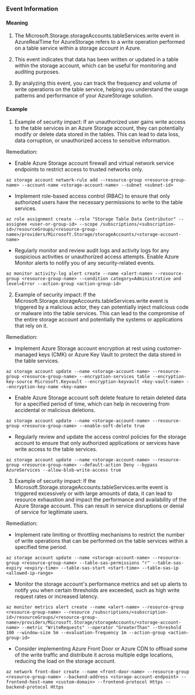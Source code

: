 
### Event Information

#### Meaning

1. The Microsoft.Storage.storageAccounts.tableServices.write event in AzureRealTime for AzureStorage refers to a write operation performed on a table service within a storage account in Azure.

2. This event indicates that data has been written or updated in a table within the storage account, which can be useful for monitoring and auditing purposes.

3. By analyzing this event, you can track the frequency and volume of write operations on the table service, helping you understand the usage patterns and performance of your AzureStorage solution.

#### Example

1. Example of security impact: If an unauthorized user gains write access to the table services in an Azure Storage account, they can potentially modify or delete data stored in the tables. This can lead to data loss, data corruption, or unauthorized access to sensitive information.

Remediation:
- Enable Azure Storage account firewall and virtual network service endpoints to restrict access to trusted networks only.
```
az storage account network-rule add --resource-group <resource-group-name> --account-name <storage-account-name> --subnet <subnet-id>
```
- Implement role-based access control (RBAC) to ensure that only authorized users have the necessary permissions to write to the table services.
```
az role assignment create --role "Storage Table Data Contributor" --assignee <user-or-group-id> --scope /subscriptions/<subscription-id>/resourceGroups/<resource-group-name>/providers/Microsoft.Storage/storageAccounts/<storage-account-name>
```
- Regularly monitor and review audit logs and activity logs for any suspicious activities or unauthorized access attempts. Enable Azure Monitor alerts to notify you of any security-related events.
```
az monitor activity-log alert create --name <alert-name> --resource-group <resource-group-name> --condition category=Administrative and level=Error --action-group <action-group-id>
```

2. Example of security impact: If the Microsoft.Storage.storageAccounts.tableServices.write event is triggered by a malicious actor, they can potentially inject malicious code or malware into the table services. This can lead to the compromise of the entire storage account and potentially the systems or applications that rely on it.

Remediation:
- Implement Azure Storage account encryption at rest using customer-managed keys (CMK) or Azure Key Vault to protect the data stored in the table services.
```
az storage account update --name <storage-account-name> --resource-group <resource-group-name> --encryption-services table --encryption-key-source Microsoft.Keyvault --encryption-keyvault <key-vault-name> --encryption-key-name <key-name>
```
- Enable Azure Storage account soft delete feature to retain deleted data for a specified period of time, which can help in recovering from accidental or malicious deletions.
```
az storage account update --name <storage-account-name> --resource-group <resource-group-name> --enable-soft-delete true
```
- Regularly review and update the access control policies for the storage account to ensure that only authorized applications or services have write access to the table services.
```
az storage account update --name <storage-account-name> --resource-group <resource-group-name> --default-action Deny --bypass AzureServices --allow-blob-write-access true
```

3. Example of security impact: If the Microsoft.Storage.storageAccounts.tableServices.write event is triggered excessively or with large amounts of data, it can lead to resource exhaustion and impact the performance and availability of the Azure Storage account. This can result in service disruptions or denial of service for legitimate users.

Remediation:
- Implement rate limiting or throttling mechanisms to restrict the number of write operations that can be performed on the table services within a specified time period.
```
az storage account update --name <storage-account-name> --resource-group <resource-group-name> --table-sas-permissions "r" --table-sas-expiry <expiry-time> --table-sas-start <start-time> --table-sas-ip <allowed-ip-range>
```
- Monitor the storage account's performance metrics and set up alerts to notify you when certain thresholds are exceeded, such as high write request rates or increased latency.
```
az monitor metrics alert create --name <alert-name> --resource-group <resource-group-name> --resource /subscriptions/<subscription-id>/resourceGroups/<resource-group-name>/providers/Microsoft.Storage/storageAccounts/<storage-account-name> --metric "WriteRequests" --operator "GreaterThan" --threshold 100 --window-size 5m --evaluation-frequency 1m --action-group <action-group-id>
```
- Consider implementing Azure Front Door or Azure CDN to offload some of the write traffic and distribute it across multiple edge locations, reducing the load on the storage account.
```
az network front-door create --name <front-door-name> --resource-group <resource-group-name> --backend-address <storage-account-endpoint> --frontend-host-name <custom-domain> --frontend-protocol Https --backend-protocol Https
```

